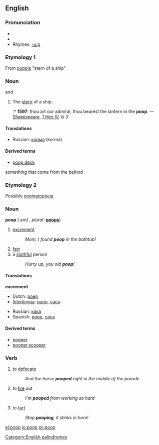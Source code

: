 {{rfc|Need to be split by level-3 etymology headings. Each needs separate pronunciation section as homonym 2 uses a short oo in Australia but homonym 1 always uses long oo}}

==English==
[[Category:English palindromes]]

===Pronunciation===
*{{IPA|/puːp/}}
*{{audio|En-ca-poop.ogg|Audio (CA)}}
*Rhymes: [[Rhymes:English:-uːp|-uːp]]

===Etymology 1===
From {{L.}} [[puppis]] "stern of a ship"

===Noun===
{{en-noun}}  {{uncountable}} and {{countable}}

# The [[stern]] of a ship.
#:* '''1597''': thou art our admiral, thou bearest the lantern in the '''poop'''. — [[Shakespeare]], ''[http://en.wikisource.org/wiki/The_First_Part_of_King_Henry_the_Fourth 1 Hen IV], iii 3''

====Translations====
*Russian: [[корма]] (kormá) {{f}}

====Derived terms====
*[[poop deck]]
something that come from the behind

===Etymology 2===
Possibly [[onomatopoeia]].

===Noun===
'''poop'''  ({{uncountable}} and {{countable}}, ''plural:'' '''[[poops]]''')

# [[excrement]]
#:''Mom, I found '''poop''' in the bathtub!''
# [[fart]]
# a [[slothful]] person
#:''Hurry up, you old '''poop'''!'' 

====Translations====
'''excrement'''
{{top}}
*Dutch: [[poep]]
*[[Interlingua]]: [[pupu]], [[caca]]
{{mid}}
*Russian: [[кака#Russian|кака]] {{f}}
*Spanish: [[popo]], [[caca]]
{{bottom}}

====Derived terms====
* [[pooper]]
* [[pooper scooper]]

===Verb===
{{en-verb}}

# to [[defecate]]
#:''And the horse '''pooped''' right in the middle of the parade.'' 
# to [[tire]] out
#:''I'm '''pooped''' from working so hard''
# to [[fart]]
#:''Stop '''pooping''', it stinks in here!''

[[el:poop]]
[[io:poop]]
[[sv:poop]]